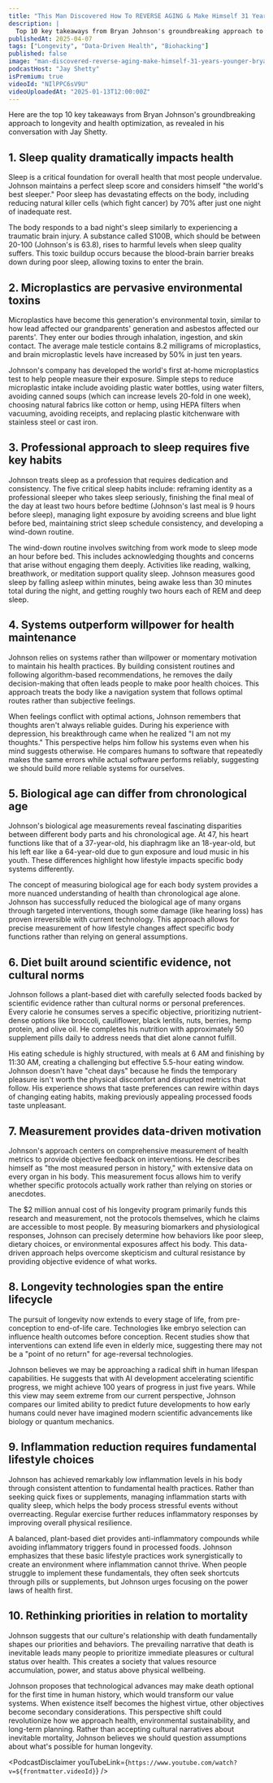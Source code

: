```yaml
---
title: "This Man Discovered How To REVERSE AGING & Make Himself 31 Years Younger (Data-Proven)"
description: |
  Top 10 key takeaways from Bryan Johnson's groundbreaking approach to longevity and health optimization, as revealed in his conversation with Jay Shetty.
publishedAt: 2025-04-07
tags: ["Longevity", "Data-Driven Health", "Biohacking"]
published: false
image: "man-discovered-reverse-aging-make-himself-31-years-younger-bryan-johnson.jpg"
podcastHost: "Jay Shetty"
isPremium: true
videoId: "NIlPPC6sV9U"
videoUploadedAt: "2025-01-13T12:00:00Z"
---
```



<PodcastSummaryPageLayout frontmatter={frontmatter}>

Here are the top 10 key takeaways from Bryan Johnson's groundbreaking approach to longevity and health optimization, as revealed in his conversation with Jay Shetty.

## 1. Sleep quality dramatically impacts health

Sleep is a critical foundation for overall health that most people undervalue. Johnson maintains a perfect sleep score and considers himself "the world's best sleeper." Poor sleep has devastating effects on the body, including reducing natural killer cells (which fight cancer) by 70% after just one night of inadequate rest.

The body responds to a bad night's sleep similarly to experiencing a traumatic brain injury. A substance called S100B, which should be between 20-100 (Johnson's is 63.8), rises to harmful levels when sleep quality suffers. This toxic buildup occurs because the blood-brain barrier breaks down during poor sleep, allowing toxins to enter the brain.

## 2. Microplastics are pervasive environmental toxins

Microplastics have become this generation's environmental toxin, similar to how lead affected our grandparents' generation and asbestos affected our parents'. They enter our bodies through inhalation, ingestion, and skin contact. The average male testicle contains 8.2 milligrams of microplastics, and brain microplastic levels have increased by 50% in just ten years.

Johnson's company has developed the world's first at-home microplastics test to help people measure their exposure. Simple steps to reduce microplastic intake include avoiding plastic water bottles, using water filters, avoiding canned soups (which can increase levels 20-fold in one week), choosing natural fabrics like cotton or hemp, using HEPA filters when vacuuming, avoiding receipts, and replacing plastic kitchenware with stainless steel or cast iron.

## 3. Professional approach to sleep requires five key habits

Johnson treats sleep as a profession that requires dedication and consistency. The five critical sleep habits include: reframing identity as a professional sleeper who takes sleep seriously, finishing the final meal of the day at least two hours before bedtime (Johnson's last meal is 9 hours before sleep), managing light exposure by avoiding screens and blue light before bed, maintaining strict sleep schedule consistency, and developing a wind-down routine.

The wind-down routine involves switching from work mode to sleep mode an hour before bed. This includes acknowledging thoughts and concerns that arise without engaging them deeply. Activities like reading, walking, breathwork, or meditation support quality sleep. Johnson measures good sleep by falling asleep within minutes, being awake less than 30 minutes total during the night, and getting roughly two hours each of REM and deep sleep.

## 4. Systems outperform willpower for health maintenance

Johnson relies on systems rather than willpower or momentary motivation to maintain his health practices. By building consistent routines and following algorithm-based recommendations, he removes the daily decision-making that often leads people to make poor health choices. This approach treats the body like a navigation system that follows optimal routes rather than subjective feelings.

When feelings conflict with optimal actions, Johnson remembers that thoughts aren't always reliable guides. During his experience with depression, his breakthrough came when he realized "I am not my thoughts." This perspective helps him follow his systems even when his mind suggests otherwise. He compares humans to software that repeatedly makes the same errors while actual software performs reliably, suggesting we should build more reliable systems for ourselves.

## 5. Biological age can differ from chronological age

Johnson's biological age measurements reveal fascinating disparities between different body parts and his chronological age. At 47, his heart functions like that of a 37-year-old, his diaphragm like an 18-year-old, but his left ear like a 64-year-old due to gun exposure and loud music in his youth. These differences highlight how lifestyle impacts specific body systems differently.

The concept of measuring biological age for each body system provides a more nuanced understanding of health than chronological age alone. Johnson has successfully reduced the biological age of many organs through targeted interventions, though some damage (like hearing loss) has proven irreversible with current technology. This approach allows for precise measurement of how lifestyle changes affect specific body functions rather than relying on general assumptions.

## 6. Diet built around scientific evidence, not cultural norms

Johnson follows a plant-based diet with carefully selected foods backed by scientific evidence rather than cultural norms or personal preferences. Every calorie he consumes serves a specific objective, prioritizing nutrient-dense options like broccoli, cauliflower, black lentils, nuts, berries, hemp protein, and olive oil. He completes his nutrition with approximately 50 supplement pills daily to address needs that diet alone cannot fulfill.

His eating schedule is highly structured, with meals at 6 AM and finishing by 11:30 AM, creating a challenging but effective 5.5-hour eating window. Johnson doesn't have "cheat days" because he finds the temporary pleasure isn't worth the physical discomfort and disrupted metrics that follow. His experience shows that taste preferences can rewire within days of changing eating habits, making previously appealing processed foods taste unpleasant.

## 7. Measurement provides data-driven motivation

Johnson's approach centers on comprehensive measurement of health metrics to provide objective feedback on interventions. He describes himself as "the most measured person in history," with extensive data on every organ in his body. This measurement focus allows him to verify whether specific protocols actually work rather than relying on stories or anecdotes.

The $2 million annual cost of his longevity program primarily funds this research and measurement, not the protocols themselves, which he claims are accessible to most people. By measuring biomarkers and physiological responses, Johnson can precisely determine how behaviors like poor sleep, dietary choices, or environmental exposures affect his body. This data-driven approach helps overcome skepticism and cultural resistance by providing objective evidence of what works.

## 8. Longevity technologies span the entire lifecycle

The pursuit of longevity now extends to every stage of life, from pre-conception to end-of-life care. Technologies like embryo selection can influence health outcomes before conception. Recent studies show that interventions can extend life even in elderly mice, suggesting there may not be a "point of no return" for age-reversal technologies.

Johnson believes we may be approaching a radical shift in human lifespan capabilities. He suggests that with AI development accelerating scientific progress, we might achieve 100 years of progress in just five years. While this view may seem extreme from our current perspective, Johnson compares our limited ability to predict future developments to how early humans could never have imagined modern scientific advancements like biology or quantum mechanics.

## 9. Inflammation reduction requires fundamental lifestyle choices

Johnson has achieved remarkably low inflammation levels in his body through consistent attention to fundamental health practices. Rather than seeking quick fixes or supplements, managing inflammation starts with quality sleep, which helps the body process stressful events without overreacting. Regular exercise further reduces inflammatory responses by improving overall physical resilience.

A balanced, plant-based diet provides anti-inflammatory compounds while avoiding inflammatory triggers found in processed foods. Johnson emphasizes that these basic lifestyle practices work synergistically to create an environment where inflammation cannot thrive. When people struggle to implement these fundamentals, they often seek shortcuts through pills or supplements, but Johnson urges focusing on the power laws of health first.

## 10. Rethinking priorities in relation to mortality

Johnson suggests that our culture's relationship with death fundamentally shapes our priorities and behaviors. The prevailing narrative that death is inevitable leads many people to prioritize immediate pleasures or cultural status over health. This creates a society that values resource accumulation, power, and status above physical wellbeing.

Johnson proposes that technological advances may make death optional for the first time in human history, which would transform our value systems. When existence itself becomes the highest virtue, other objectives become secondary considerations. This perspective shift could revolutionize how we approach health, environmental sustainability, and long-term planning. Rather than accepting cultural narratives about inevitable mortality, Johnson believes we should question assumptions about what's possible for human longevity.

<PodcastDisclaimer
  youTubeLink={`https://www.youtube.com/watch?v=${frontmatter.videoId}`}
/>

</PodcastSummaryPageLayout>
